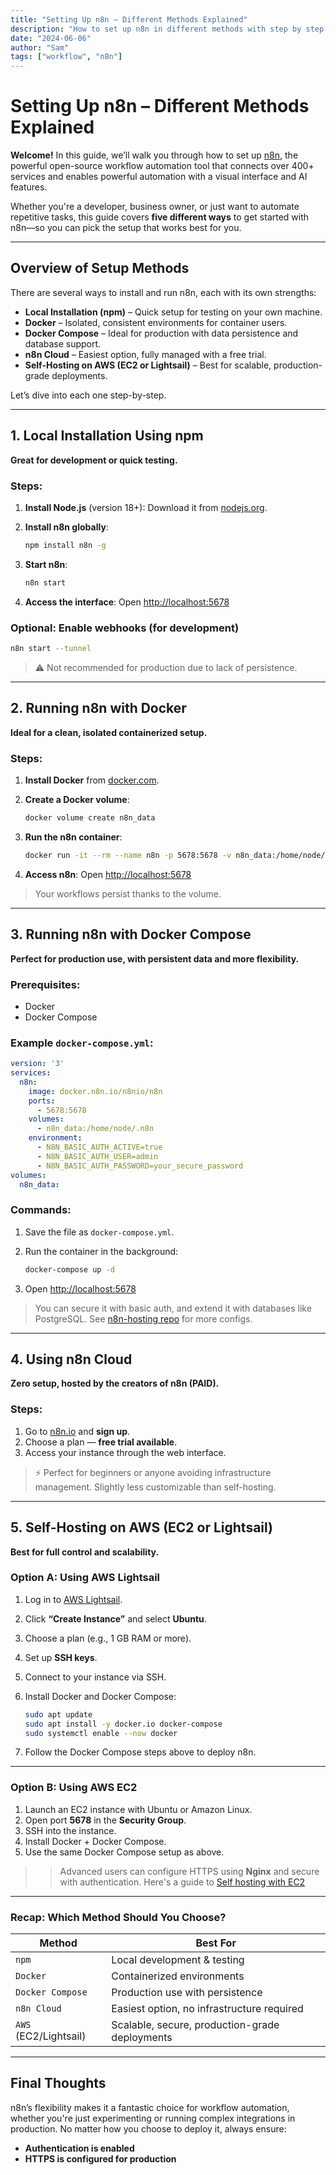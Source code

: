 ```yaml
---
title: "Setting Up n8n – Different Methods Explained"
description: "How to set up n8n in different methods with step by step guide | Both local and cloud"
date: "2024-06-06"
author: "Sam"
tags: ["workflow", "n8n"]
---
```


# Setting Up n8n – Different Methods Explained

**Welcome!** In this guide, we’ll walk you through how to set up [n8n](https://n8n.io), the powerful open-source workflow automation tool that connects over 400+ services and enables powerful automation with a visual interface and AI features.

Whether you're a developer, business owner, or just want to automate repetitive tasks, this guide covers **five different ways** to get started with n8n—so you can pick the setup that works best for you.

---

## Overview of Setup Methods

There are several ways to install and run n8n, each with its own strengths:

* **Local Installation (npm)** – Quick setup for testing on your own machine.
* **Docker** – Isolated, consistent environments for container users.
* **Docker Compose** – Ideal for production with data persistence and database support.
* **n8n Cloud** – Easiest option, fully managed with a free trial.
* **Self-Hosting on AWS (EC2 or Lightsail)** – Best for scalable, production-grade deployments.

Let’s dive into each one step-by-step.

---

## 1. Local Installation Using npm

**Great for development or quick testing.**

### Steps:

1. **Install Node.js** (version 18+):
   Download it from [nodejs.org](https://nodejs.org).

2. **Install n8n globally**:

   ```bash
   npm install n8n -g
   ```

3. **Start n8n**:

   ```bash
   n8n start
   ```

4. **Access the interface**:
   Open [http://localhost:5678](http://localhost:5678)

### Optional: Enable webhooks (for development)

```bash
n8n start --tunnel
```

> ⚠️ Not recommended for production due to lack of persistence.

---

## 2. Running n8n with Docker

**Ideal for a clean, isolated containerized setup.**

### Steps:

1. **Install Docker** from [docker.com](https://www.docker.com).

2. **Create a Docker volume**:

   ```bash
   docker volume create n8n_data
   ```

3. **Run the n8n container**:

   ```bash
   docker run -it --rm --name n8n -p 5678:5678 -v n8n_data:/home/node/.n8n docker.n8n.io/n8nio/n8n
   ```

4. **Access n8n**:
   Open [http://localhost:5678](http://localhost:5678)

> Your workflows persist thanks to the volume.

---

## 3. Running n8n with Docker Compose

**Perfect for production use, with persistent data and more flexibility.**

### Prerequisites:

* Docker
* Docker Compose

### Example `docker-compose.yml`:

```yaml
version: '3'
services:
  n8n:
    image: docker.n8n.io/n8nio/n8n
    ports:
      - 5678:5678
    volumes:
      - n8n_data:/home/node/.n8n
    environment:
      - N8N_BASIC_AUTH_ACTIVE=true
      - N8N_BASIC_AUTH_USER=admin
      - N8N_BASIC_AUTH_PASSWORD=your_secure_password
volumes:
  n8n_data:
```

### Commands:

1. Save the file as `docker-compose.yml`.

2. Run the container in the background:

   ```bash
   docker-compose up -d
   ```

3. Open [http://localhost:5678](http://localhost:5678)

> You can secure it with basic auth, and extend it with databases like PostgreSQL. See [n8n-hosting repo](https://github.com/n8n-io/n8n) for more configs.

---

## 4. Using n8n Cloud

**Zero setup, hosted by the creators of n8n (PAID).**

### Steps:

1. Go to [n8n.io](https://n8n.io) and **sign up**.
2. Choose a plan — **free trial available**.
3. Access your instance through the web interface.

> ⚡ Perfect for beginners or anyone avoiding infrastructure management.
> Slightly less customizable than self-hosting.

---

## 5. Self-Hosting on AWS (EC2 or Lightsail)

**Best for full control and scalability.**

### Option A: Using AWS Lightsail

1. Log in to [AWS Lightsail](https://lightsail.aws.amazon.com/).
2. Click **“Create Instance”** and select **Ubuntu**.
3. Choose a plan (e.g., 1 GB RAM or more).
4. Set up **SSH keys**.
5. Connect to your instance via SSH.
6. Install Docker and Docker Compose:

   ```bash
   sudo apt update
   sudo apt install -y docker.io docker-compose
   sudo systemctl enable --now docker
   ```
7. Follow the Docker Compose steps above to deploy n8n.

---

### Option B: Using AWS EC2

1. Launch an EC2 instance with Ubuntu or Amazon Linux.
2. Open port **5678** in the **Security Group**.
3. SSH into the instance.
4. Install Docker + Docker Compose.
5. Use the same Docker Compose setup as above.

>> Advanced users can configure HTTPS using **Nginx** and secure with authentication. Here's a guide to [Self hosting with EC2](https://youtu.be/G8EN8vCrZsM)

---

### Recap: Which Method Should You Choose?

| Method                | Best For                                       |
| --------------------- | ---------------------------------------------- |
| `npm`                 | Local development & testing                    |
| `Docker`              | Containerized environments                     |
| `Docker Compose`      | Production use with persistence                |
| `n8n Cloud`           | Easiest option, no infrastructure required     |
| `AWS` (EC2/Lightsail) | Scalable, secure, production-grade deployments |

---

## Final Thoughts

n8n’s flexibility makes it a fantastic choice for workflow automation, whether you're just experimenting or running complex integrations in production. No matter how you choose to deploy it, always ensure:

* **Authentication is enabled**
* **HTTPS is configured for production**
